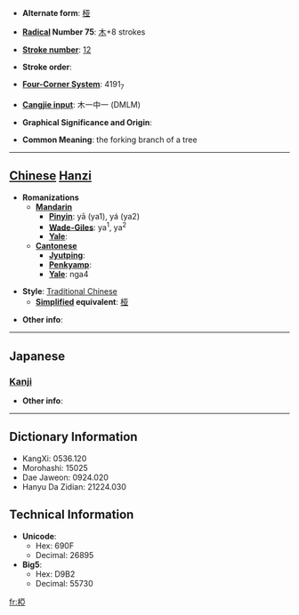 * '''Alternate form''': [[桠]]

* '''[[Wiktionary:Chinese radical index| Radical]] Number 75''': [[Wiktionary:Chinese radical index 木|木]]+8 strokes

* '''[[Wiktionary:Chinese total strokes index|Stroke number]]''': [[Wiktionary:Chinese total strokes index 12|12]]

* '''Stroke order''': 

* '''[[Wiktionary:Chinese four corner index|Four-Corner System]]''': 4191<sub>7</sub>

* '''[[Wiktionary:Chinese Cangjie index|Cangjie input]]''': 木一中一 (DMLM)

* '''Graphical Significance and Origin''': 

* '''Common Meaning''': the forking branch of a tree

----

== [[Chinese]] [[Hanzi]] ==

* '''Romanizations'''
** '''[[Mandarin]]'''
*** '''[[Pinyin]]''': yā (ya1), yá (ya2)
*** '''[[Wade-Giles]]''': ya<sup>1</sup>, ya<sup>2</sup>
*** '''[[Yale]]''': 
** '''[[Cantonese]]'''
*** '''[[Jyutping]]''':
*** '''[[Penkyamp]]''': 
*** '''[[Yale]]''': nga4

* '''Style''': [[Traditional Chinese]] 
** '''[[Simplified Chinese|Simplified]] equivalent''': [[桠]]

* '''Other info''': 

----

==Japanese==
===[[Kanji]]===
{{kanji|on readings=[[あ]] (a)
|kun readings=[[また]] (mata)
}}

* '''Other info''':  

----

== Dictionary Information ==

* KangXi: 0536.120
* Morohashi: 15025
* Dae Jaweon: 0924.020
* Hanyu Da Zidian: 21224.030

== Technical Information ==

* '''Unicode''':
** Hex: 690F
** Decimal: 26895
* '''Big5''':
** Hex: D9B2
** Decimal: 55730

[[fr:椏]]